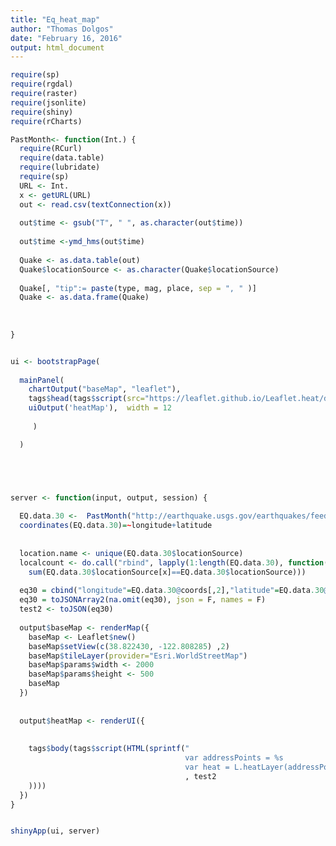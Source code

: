 ```yaml
---
title: "Eq_heat_map"
author: "Thomas Dolgos"
date: "February 16, 2016"
output: html_document
---
```




```r

require(sp)
require(rgdal)
require(raster)
require(jsonlite)
require(shiny)
require(rCharts)

PastMonth<- function(Int.) {
  require(RCurl)
  require(data.table)
  require(lubridate)
  require(sp)
  URL <- Int.
  x <- getURL(URL)
  out <- read.csv(textConnection(x))
  
  out$time <- gsub("T", " ", as.character(out$time))
  
  out$time <-ymd_hms(out$time)
  
  Quake <- as.data.table(out)
  Quake$locationSource <- as.character(Quake$locationSource)
  
  Quake[, "tip":= paste(type, mag, place, sep = ", " )]
  Quake <- as.data.frame(Quake)
  
  
  
}


ui <- bootstrapPage(
  
  mainPanel(
    chartOutput("baseMap", "leaflet"),
    tags$head(tags$script(src="https://leaflet.github.io/Leaflet.heat/dist/leaflet-heat.js")),
    uiOutput('heatMap'),  width = 12
 
     )

  )





server <- function(input, output, session) {
  
  EQ.data.30 <-  PastMonth("http://earthquake.usgs.gov/earthquakes/feed/v1.0/summary/all_month.csv")
  coordinates(EQ.data.30)=~longitude+latitude
  
  
  location.name <- unique(EQ.data.30$locationSource)
  localcount <- do.call("rbind", lapply(1:length(EQ.data.30), function(x) 
    sum(EQ.data.30$locationSource[x]==EQ.data.30$locationSource)))
  
  eq30 = cbind("longitude"=EQ.data.30@coords[,2],"latitude"=EQ.data.30@coords[,1] , "int"=(localcount/50)*EQ.data.30$mag)
  eq30 = toJSONArray2(na.omit(eq30), json = F, names = F)
  test2 <- toJSON(eq30)
  
  output$baseMap <- renderMap({
    baseMap <- Leaflet$new() 
    baseMap$setView(c(38.822430, -122.808285) ,2) 
    baseMap$tileLayer(provider="Esri.WorldStreetMap")
    baseMap$params$width <- 2000
    baseMap$params$height <- 500
    baseMap
  })
  
 
  output$heatMap <- renderUI({
    
    
    tags$body(tags$script(HTML(sprintf("
                                       var addressPoints = %s
                                       var heat = L.heatLayer(addressPoints).addTo(map)"
                                       , test2
    ))))
  })
}


shinyApp(ui, server)
```

